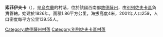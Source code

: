 {{coord|47|1|54|N|31|0|50|E|scale:30000|display=title}}

'''索菲伊夫卡'''（{{lang-uk|Софіївка}}），是[[烏克蘭|烏克蘭]]的村落，位於該國西南部[[敖德薩州|敖德薩州]]，由[[別列佐夫卡區|別列佐夫卡區]]負責管轄，始建於1826年，面積1.86平方公里，海拔高度4米，2001年人口259，人口密度每平方公里139.55人。

{{DEFAULTSORT:Софіївка}}
[[Category:敖德薩州村落|Category:敖德薩州村落]]
[[Category:別列佐夫卡區村落|Category:別列佐夫卡區村落]]


{{Odessa-geo-stub}}